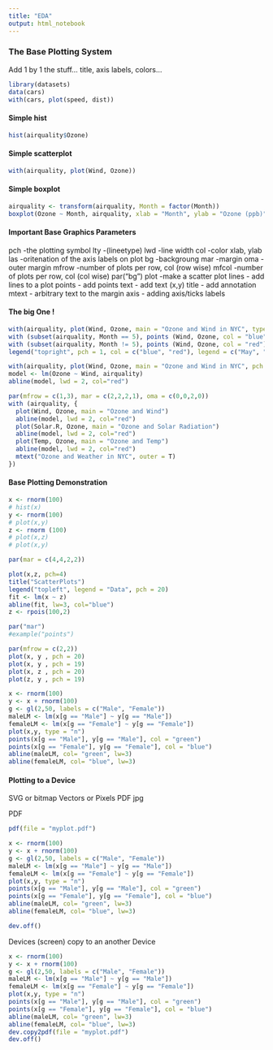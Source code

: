 ```yaml
---
title: "EDA"
output: html_notebook
---
```


### The Base Plotting System

Add 1 by 1 the stuff...
title, axis labels, colors...

```r
library(datasets)
data(cars)
with(cars, plot(speed, dist))

```

#### Simple hist
```r
hist(airquality$Ozone)
```

#### Simple scatterplot
```r
with(airquality, plot(Wind, Ozone))
```

#### Simple boxplot
```r
airquality <- transform(airquality, Month = factor(Month))
boxplot(Ozone ~ Month, airquality, xlab = "Month", ylab = "Ozone (ppb)" , pch = "*")
```

#### Important Base Graphics Parameters
  pch     -the plotting symbol
  lty     -(lineetype)
  lwd     -line width
  col     -color
  xlab, ylab
  las     -oritenation of the axis labels on plot
  bg      -backgroung
  mar     -margin
  oma     -outer margin
  mfrow   -number of plots per row, col (row wise)
  mfcol   -number of plots per row, col (col wise)
  par("bg")
  plot    -make a scatter plot
  lines   - add lines to a plot
  points    - add points
  text    - add text (x,y)
  title   - add annotation
  mtext   - arbitrary text to the margin
  axis    - adding axis/ticks labels
  

#### The big One !

```r
with(airquality, plot(Wind, Ozone, main = "Ozone and Wind in NYC", type = "n"))
with (subset(airquality, Month == 5), points (Wind, Ozone, col = "blue"))
with (subset(airquality, Month != 5), points (Wind, Ozone, col = "red"))
legend("topright", pch = 1, col = c("blue", "red"), legend = c("May", "Other Months"))
```

```r
with(airquality, plot(Wind, Ozone, main = "Ozone and Wind in NYC", pch = 20))
model <- lm(Ozone ~ Wind, airquality)
abline(model, lwd = 2, col="red")
```

```r
par(mfrow = c(1,3), mar = c(2,2,2,1), oma = c(0,0,2,0))
with (airquality, {
  plot(Wind, Ozone, main = "Ozone and Wind")
  abline(model, lwd = 2, col="red")
  plot(Solar.R, Ozone, main = "Ozone and Solar Radiation")
  abline(model, lwd = 2, col="red")
  plot(Temp, Ozone, main = "Ozone and Temp")
  abline(model, lwd = 2, col="red")
  mtext("Ozone and Weather in NYC", outer = T)
})
```

#### Base Plotting Demonstration
```r
x <- rnorm(100)
# hist(x)
y <- rnorm(100)
# plot(x,y)
z <- rnorm (100)
# plot(x,z)
# plot(x,y)

par(mar = c(4,4,2,2))

plot(x,z, pch=4)
title("ScatterPlots")
legend("topleft", legend = "Data", pch = 20)
fit <- lm(x ~ z)
abline(fit, lw=3, col="blue")
z <- rpois(100,2)

par("mar")
#example("points")

```
```r
par(mfrow = c(2,2))
plot(x, y , pch = 20)
plot(x, y , pch = 19)
plot(x, z , pch = 20)
plot(z, y , pch = 19)
```

```r
x <- rnorm(100)
y <- x + rnorm(100)
g <- gl(2,50, labels = c("Male", "Female"))
maleLM <- lm(x[g == "Male"] ~ y[g == "Male"])
femaleLM <- lm(x[g == "Female"] ~ y[g == "Female"])
plot(x,y, type = "n")
points(x[g == "Male"], y[g == "Male"], col = "green")
points(x[g == "Female"], y[g == "Female"], col = "blue")
abline(maleLM, col= "green", lw=3)
abline(femaleLM, col= "blue", lw=3)
```
#### Plotting to a Device

SVG       or    bitmap
Vectors   or    Pixels
PDF             jpg


PDF
```r

pdf(file = "myplot.pdf")

x <- rnorm(100)
y <- x + rnorm(100)
g <- gl(2,50, labels = c("Male", "Female"))
maleLM <- lm(x[g == "Male"] ~ y[g == "Male"])
femaleLM <- lm(x[g == "Female"] ~ y[g == "Female"])
plot(x,y, type = "n")
points(x[g == "Male"], y[g == "Male"], col = "green")
points(x[g == "Female"], y[g == "Female"], col = "blue")
abline(maleLM, col= "green", lw=3)
abline(femaleLM, col= "blue", lw=3)

dev.off()
```


Devices (screen) copy to an another Device

```r



x <- rnorm(100)
y <- x + rnorm(100)
g <- gl(2,50, labels = c("Male", "Female"))
maleLM <- lm(x[g == "Male"] ~ y[g == "Male"])
femaleLM <- lm(x[g == "Female"] ~ y[g == "Female"])
plot(x,y, type = "n")
points(x[g == "Male"], y[g == "Male"], col = "green")
points(x[g == "Female"], y[g == "Female"], col = "blue")
abline(maleLM, col= "green", lw=3)
abline(femaleLM, col= "blue", lw=3)
dev.copy2pdf(file = "myplot.pdf")
dev.off() 

```

  